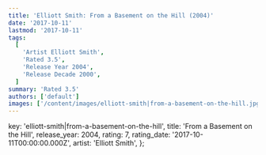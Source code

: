 ```yaml
---
title: 'Elliott Smith: From a Basement on the Hill (2004)'
date: '2017-10-11'
lastmod: '2017-10-11'
tags:
  [
    'Artist Elliott Smith',
    'Rated 3.5',
    'Release Year 2004',
    'Release Decade 2000',
  ]
summary: 'Rated 3.5'
authors: ['default']
images: ['/content/images/elliott-smith|from-a-basement-on-the-hill.jpg']
---
```


  key: 'elliott-smith|from-a-basement-on-the-hill',
  title: 'From a Basement on the Hill',
  release_year: 2004,
  rating: 7,
  rating_date: '2017-10-11T00:00:00.000Z',
  artist: 'Elliott Smith',
};

<MusicRating data={data} />

